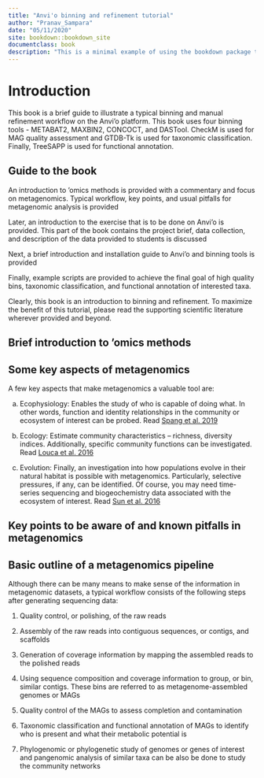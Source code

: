 ```yaml
---
title: "Anvi'o binning and refinement tutorial"
author: "Pranav_Sampara"
date: "05/11/2020"
site: bookdown::bookdown_site
documentclass: book
description: "This is a minimal example of using the bookdown package to write a book. The output format for this example is bookdown::gitbook."
---
```


# Introduction

This book is a brief guide to illustrate a typical binning and manual refinement workflow on the Anvi'o platform. This book uses four binning tools - METABAT2, MAXBIN2, CONCOCT, and DASTool. CheckM is used for MAG quality assessment and GTDB-Tk is used for taxonomic classification. Finally, TreeSAPP is used for functional annotation.

## Guide to the book

An introduction to 'omics methods is provided with a commentary and focus on metagenomics. Typical workflow, key points, and usual pitfalls for metagenomic analysis is provided

Later, an introduction to the exercise that is to be done on Anvi'o is provided. This part of the book contains the project brief, data collection, and description of the data provided to students is discussed

Next, a brief introduction and installation guide to Anvi'o and binning tools is provided

Finally, example scripts are provided to achieve the final goal of high quality bins, taxonomic classification, and functional annotation of interested taxa.

Clearly, this book is an introduction to binning and refinement. To maximize the benefit of this tutorial, please read the supporting scientific literature wherever provided and beyond.

## Brief introduction to 'omics methods

## Some key aspects of metagenomics

A few key aspects that make metagenomics a valuable tool are:

a.  Ecophysiology: Enables the study of who is capable of doing what. In other words, function and identity relationships in the community or ecosystem of interest can be probed. Read [Spang et al. 2019](https://www.nature.com/articles/s41564-019-0406-9)

b.  Ecology: Estimate community characteristics -- richness, diversity indices. Additionally, specific community functions can be investigated. Read [Louca et al. 2016](https://www.pnas.org/content/113/40/E5925.long)

c.  Evolution: Finally, an investigation into how populations evolve in their natural habitat is possible with metagenomics. Particularly, selective pressures, if any, can be identified. Of course, you may need time-series sequencing and biogeochemistry data associated with the ecosystem of interest. Read [Sun et al. 2016](https://www.nature.com/articles/ismej2015162)

## Key points to be aware of and known pitfalls in metagenomics

## Basic outline of a metagenomics pipeline

Although there can be many means to make sense of the information in metagenomic datasets, a typical workflow consists of the following steps after generating sequencing data:

1.  Quality control, or polishing, of the raw reads

2.  Assembly of the raw reads into contiguous sequences, or contigs, and scaffolds

3.  Generation of coverage information by mapping the assembled reads to the polished reads

4.  Using sequence composition and coverage information to group, or bin, similar contigs. These bins are referred to as metagenome-assembled genomes or MAGs

5.  Quality control of the MAGs to assess completion and contamination

6.  Taxonomic classification and functional annotation of MAGs to identify who is present and what their metabolic potential is

7.  Phylogenomic or phylogenetic study of genomes or genes of interest and pangenomic analysis of similar taxa can be also be done to study the community networks
